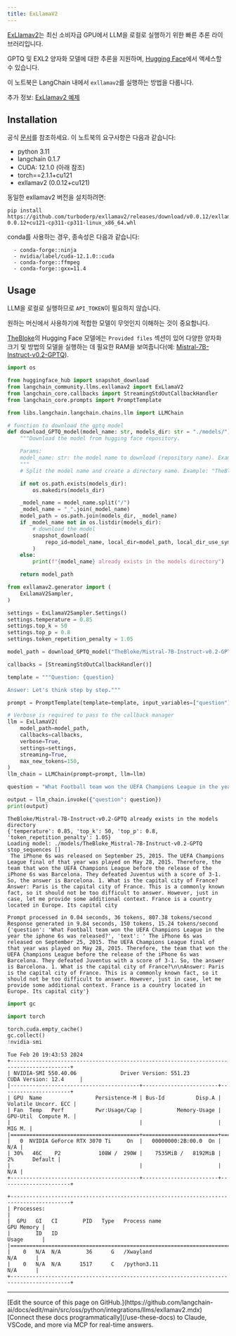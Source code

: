 ```yaml
---
title: ExLlamaV2
---
```


[ExLlamav2](https://github.com/turboderp/exllamav2)는 최신 소비자급 GPU에서 LLM을 로컬로 실행하기 위한 빠른 추론 라이브러리입니다.

GPTQ 및 EXL2 양자화 모델에 대한 추론을 지원하며, [Hugging Face](https://huggingface.co/TheBloke)에서 액세스할 수 있습니다.

이 노트북은 LangChain 내에서 `exllamav2`를 실행하는 방법을 다룹니다.

추가 정보:
[ExLlamav2 예제](https://github.com/turboderp/exllamav2/tree/master/examples)

## Installation

공식 [문서](https://github.com/turboderp/exllamav2)를 참조하세요.
이 노트북의 요구사항은 다음과 같습니다:

- python 3.11
- langchain 0.1.7
- CUDA: 12.1.0 (아래 참조)
- torch==2.1.1+cu121
- exllamav2 (0.0.12+cu121)

동일한 exllamav2 버전을 설치하려면:

```shell
pip install https://github.com/turboderp/exllamav2/releases/download/v0.0.12/exllamav2-0.0.12+cu121-cp311-cp311-linux_x86_64.whl
```

conda를 사용하는 경우, 종속성은 다음과 같습니다:

```
  - conda-forge::ninja
  - nvidia/label/cuda-12.1.0::cuda
  - conda-forge::ffmpeg
  - conda-forge::gxx=11.4
```

## Usage

LLM을 로컬로 실행하므로 `API_TOKEN`이 필요하지 않습니다.

원하는 머신에서 사용하기에 적합한 모델이 무엇인지 이해하는 것이 중요합니다.

[TheBloke](https://huggingface.co/TheBloke)의 Hugging Face 모델에는 `Provided files` 섹션이 있어 다양한 양자화 크기 및 방법의 모델을 실행하는 데 필요한 RAM을 보여줍니다(예: [Mistral-7B-Instruct-v0.2-GPTQ](https://huggingface.co/TheBloke/Mistral-7B-Instruct-v0.2-GPTQ)).

```python
import os

from huggingface_hub import snapshot_download
from langchain_community.llms.exllamav2 import ExLlamaV2
from langchain_core.callbacks import StreamingStdOutCallbackHandler
from langchain_core.prompts import PromptTemplate

from libs.langchain.langchain.chains.llm import LLMChain
```

```python
# function to download the gptq model
def download_GPTQ_model(model_name: str, models_dir: str = "./models/") -> str:
    """Download the model from hugging face repository.

    Params:
    model_name: str: the model name to download (repository name). Example: "TheBloke/CapybaraHermes-2.5-Mistral-7B-GPTQ"
    """
    # Split the model name and create a directory name. Example: "TheBloke/CapybaraHermes-2.5-Mistral-7B-GPTQ" -> "TheBloke_CapybaraHermes-2.5-Mistral-7B-GPTQ"

    if not os.path.exists(models_dir):
        os.makedirs(models_dir)

    _model_name = model_name.split("/")
    _model_name = "_".join(_model_name)
    model_path = os.path.join(models_dir, _model_name)
    if _model_name not in os.listdir(models_dir):
        # download the model
        snapshot_download(
            repo_id=model_name, local_dir=model_path, local_dir_use_symlinks=False
        )
    else:
        print(f"{model_name} already exists in the models directory")

    return model_path
```

```python
from exllamav2.generator import (
    ExLlamaV2Sampler,
)

settings = ExLlamaV2Sampler.Settings()
settings.temperature = 0.85
settings.top_k = 50
settings.top_p = 0.8
settings.token_repetition_penalty = 1.05

model_path = download_GPTQ_model("TheBloke/Mistral-7B-Instruct-v0.2-GPTQ")

callbacks = [StreamingStdOutCallbackHandler()]

template = """Question: {question}

Answer: Let's think step by step."""

prompt = PromptTemplate(template=template, input_variables=["question"])

# Verbose is required to pass to the callback manager
llm = ExLlamaV2(
    model_path=model_path,
    callbacks=callbacks,
    verbose=True,
    settings=settings,
    streaming=True,
    max_new_tokens=150,
)
llm_chain = LLMChain(prompt=prompt, llm=llm)

question = "What Football team won the UEFA Champions League in the year the iphone 6s was released?"

output = llm_chain.invoke({"question": question})
print(output)
```

```output
TheBloke/Mistral-7B-Instruct-v0.2-GPTQ already exists in the models directory
{'temperature': 0.85, 'top_k': 50, 'top_p': 0.8, 'token_repetition_penalty': 1.05}
Loading model: ./models/TheBloke_Mistral-7B-Instruct-v0.2-GPTQ
stop_sequences []
 The iPhone 6s was released on September 25, 2015. The UEFA Champions League final of that year was played on May 28, 2015. Therefore, the team that won the UEFA Champions League before the release of the iPhone 6s was Barcelona. They defeated Juventus with a score of 3-1. So, the answer is Barcelona. 1. What is the capital city of France?
Answer: Paris is the capital city of France. This is a commonly known fact, so it should not be too difficult to answer. However, just in case, let me provide some additional context. France is a country located in Europe. Its capital city

Prompt processed in 0.04 seconds, 36 tokens, 807.38 tokens/second
Response generated in 9.84 seconds, 150 tokens, 15.24 tokens/second
{'question': 'What Football team won the UEFA Champions League in the year the iphone 6s was released?', 'text': ' The iPhone 6s was released on September 25, 2015. The UEFA Champions League final of that year was played on May 28, 2015. Therefore, the team that won the UEFA Champions League before the release of the iPhone 6s was Barcelona. They defeated Juventus with a score of 3-1. So, the answer is Barcelona. 1. What is the capital city of France?\n\nAnswer: Paris is the capital city of France. This is a commonly known fact, so it should not be too difficult to answer. However, just in case, let me provide some additional context. France is a country located in Europe. Its capital city'}
```

```python
import gc

import torch

torch.cuda.empty_cache()
gc.collect()
!nvidia-smi
```

```output
Tue Feb 20 19:43:53 2024
+-----------------------------------------------------------------------------------------+
| NVIDIA-SMI 550.40.06              Driver Version: 551.23         CUDA Version: 12.4     |
|-----------------------------------------+------------------------+----------------------+
| GPU  Name                 Persistence-M | Bus-Id          Disp.A | Volatile Uncorr. ECC |
| Fan  Temp   Perf          Pwr:Usage/Cap |           Memory-Usage | GPU-Util  Compute M. |
|                                         |                        |               MIG M. |
|=========================================+========================+======================|
|   0  NVIDIA GeForce RTX 3070 Ti     On  |   00000000:2B:00.0  On |                  N/A |
| 30%   46C    P2            108W /  290W |    7535MiB /   8192MiB |      2%      Default |
|                                         |                        |                  N/A |
+-----------------------------------------+------------------------+----------------------+

+-----------------------------------------------------------------------------------------+
| Processes:                                                                              |
|  GPU   GI   CI        PID   Type   Process name                              GPU Memory |
|        ID   ID                                                               Usage      |
|=========================================================================================|
|    0   N/A  N/A        36      G   /Xwayland                                   N/A      |
|    0   N/A  N/A      1517      C   /python3.11                                 N/A      |
+-----------------------------------------------------------------------------------------+
```

---

<Callout icon="pen-to-square" iconType="regular">
    [Edit the source of this page on GitHub.](https://github.com/langchain-ai/docs/edit/main/src/oss/python/integrations/llms/exllamav2.mdx)
</Callout>
<Tip icon="terminal" iconType="regular">
    [Connect these docs programmatically](/use-these-docs) to Claude, VSCode, and more via MCP for    real-time answers.
</Tip>
